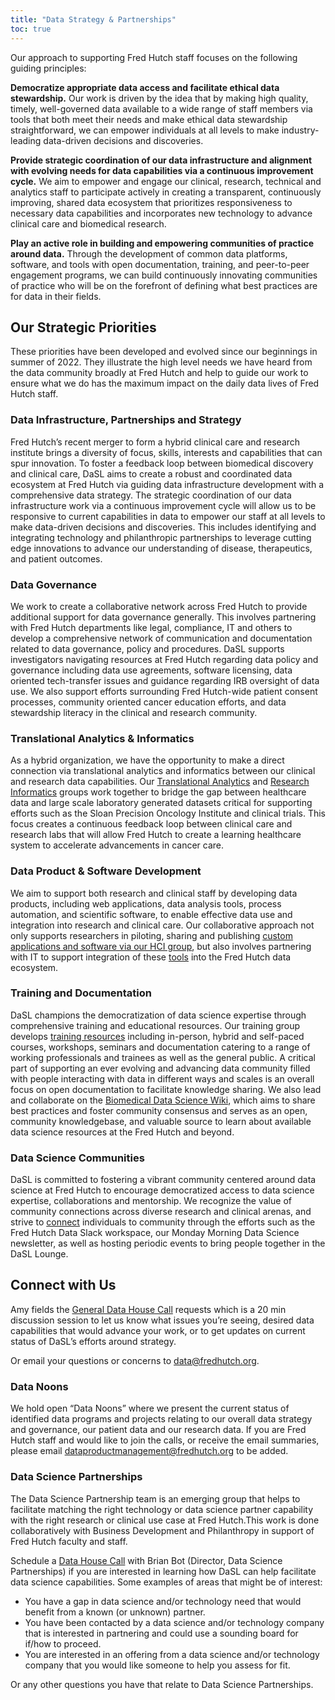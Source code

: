 ```yaml
---
title: "Data Strategy & Partnerships"
toc: true
---
```



Our approach to supporting Fred Hutch staff focuses on the following guiding principles:

**Democratize appropriate data access and facilitate ethical data stewardship.**
Our work is driven by the idea that by making high quality, timely, well-governed data available to a wide range of staff members via tools that both meet their needs and make ethical data stewardship straightforward, we can empower individuals at all levels to make industry-leading data-driven decisions and discoveries.  

**Provide strategic coordination of our data infrastructure and alignment with evolving needs for data capabilities via a continuous improvement cycle.**
We aim to empower and engage our clinical, research, technical and analytics staff to participate actively in creating a transparent, continuously improving, shared data ecosystem that prioritizes responsiveness to necessary data capabilities and incorporates new technology to advance clinical care and biomedical research.

**Play an active role in building and empowering communities of practice around data.**
Through the development of common data platforms, software, and tools with open documentation, training, and peer-to-peer engagement programs, we can build continuously innovating communities of practice who will be on the forefront of defining what best practices are for data in their fields. 


## Our Strategic Priorities
These priorities have been developed and evolved since our beginnings in summer of 2022.  They illustrate the high level needs we have heard from the data community broadly at Fred Hutch and help to guide our work to ensure what we do has the maximum impact on the daily data lives of Fred Hutch staff.  

### Data Infrastructure, Partnerships and Strategy
Fred Hutch’s recent merger to form a hybrid clinical care and research institute brings a diversity of focus, skills, interests and capabilities that can spur innovation.  To foster a feedback loop between biomedical discovery and clinical care, DaSL aims to create a robust and coordinated data ecosystem at Fred Hutch via guiding data infrastructure development with a comprehensive data strategy. The strategic coordination of our data infrastructure work via a continuous improvement cycle will allow us to be responsive to current capabilities in data to empower our staff at all levels to make data-driven decisions and discoveries. This includes identifying and integrating technology and philanthropic partnerships to leverage cutting edge innovations to advance our understanding of disease, therapeutics, and patient outcomes. 


### Data Governance
We work to create a collaborative network across Fred Hutch to provide additional support for data governance generally. This involves partnering with Fred Hutch departments like legal, compliance, IT and others to develop a comprehensive network of communication and documentation related to data governance, policy and procedures. DaSL supports investigators navigating resources at Fred Hutch regarding data policy and governance including data use agreements, software licensing, data oriented tech-transfer issues and guidance regarding IRB oversight of data use.  We also support efforts surrounding Fred Hutch-wide patient consent processes, community oriented cancer education efforts, and data stewardship literacy in the clinical and research community.


### Translational Analytics & Informatics
As a hybrid organization, we have the opportunity to make a direct connection via translational analytics and informatics between our clinical and research data capabilities.  Our [Translational Analytics](/tr-analytics/) and [Research Informatics](/informatics/) groups work together to bridge the gap between healthcare data and large scale laboratory generated datasets critical for supporting efforts such as the Sloan Precision Oncology Institute and clinical trials.  This focus creates a continuous feedback loop between clinical care and research labs that will allow Fred Hutch to create a learning healthcare system to accelerate advancements in cancer care.

### Data Product & Software Development
We aim to support both research and clinical staff by developing data products, including web applications, data analysis tools, process automation, and scientific software, to enable effective data use and integration into research and clinical care.  Our collaborative approach not only supports researchers in piloting, sharing and publishing [custom applications and software via our HCI group](/hci/), but also involves partnering with IT to support integration of these [tools](/tools/) into the Fred Hutch data ecosystem.


### Training and Documentation
DaSL champions the democratization of data science expertise through comprehensive training and educational resources. Our training group develops [training resources](/training/) including in-person, hybrid and self-paced courses, workshops, seminars and documentation catering to a range of working professionals and trainees as well as the general public. A critical part of supporting an ever evolving and advancing data community filled with people interacting with data in different ways and scales is an overall focus on open documentation to facilitate knowledge sharing.  We also lead and collaborate on the [Biomedical Data Science Wiki](https://sciwiki.fredhutch.org), which aims to share best practices and foster community consensus and serves as an open, community knowledgebase, and valuable source to learn about available data science resources at the Fred Hutch and beyond.

### Data Science Communities
DaSL is committed to fostering a vibrant community centered around data science at Fred Hutch to encourage democratized access to data science expertise, collaborations and mentorship. We recognize the value of community connections across diverse research and clinical arenas, and strive to [connect](/contact/) individuals to community through the efforts such as the Fred Hutch Data Slack workspace, our Monday Morning Data Science newsletter, as well as hosting periodic events to bring people together in the DaSL Lounge. 


## Connect with Us

Amy fields the [General Data House Call](https://calendly.com/data-house-calls/misc) requests which is a 20 min discussion session to let us know what issues you're seeing, desired data capabilities that would advance your work, or to get updates on current status of DaSL's efforts around strategy.  

Or email your questions or concerns to [data@fredhutch.org](mailto:data@fredhutch.org).  

### Data Noons
We hold open "Data Noons" where we present the current status of identified data programs and projects relating to our overall data strategy and governance, our patient data  and our research data.  If you are Fred Hutch staff and would like to join the calls, or receive the email summaries, please email [dataproductmanagement@fredhutch.org](mailto:dataproductmanagement@fredhutch.org) to be added. 




### Data Science Partnerships
The Data Science Partnership team is an emerging group that helps to facilitate matching the right technology or data science partner capability with the right research or clinical use case at Fred Hutch.This work is done collaboratively with Business Development and Philanthropy in support of Fred Hutch faculty and staff.


Schedule a [Data House Call](https://calendly.com/data-house-calls/partnerships) with Brian Bot (Director, Data Science Partnerships) if you are interested in learning how DaSL can help facilitate data science capabilities.
Some examples of areas that might be of interest:

- You have a gap in data science and/or technology need that would benefit from a known (or unknown) partner.
- You have been contacted by a data science and/or technology company that is interested in partnering and could use a sounding board for if/how to proceed.
- You are interested in an offering from a data science and/or technology company that you would like someone to help you assess for fit.

Or any other questions you have that relate to Data Science Partnerships.